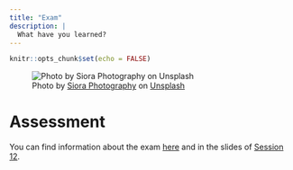 ```yaml
---
title: "Exam"
description: |
  What have you learned?
---
```


```r
knitr::opts_chunk$set(echo = FALSE)
```

![<span>Photo by <a href="https://unsplash.com/@siora18?utm_source=unsplash&amp;utm_medium=referral&amp;utm_content=creditCopyText">Siora Photography</a> on <a href="https://unsplash.com/s/photos/reading?utm_source=unsplash&amp;utm_medium=referral&amp;utm_content=creditCopyText">Unsplash</a></span>](photos/siora-photography-hgFY1mZY-Y0-unsplash.jpg)

# Assessment

You can find information about the exam [here](https://vorlesungsverzeichnis.unibas.ch/de/home?id=254176) and in the slides of [Session 12](https://github.com/matarui/kogpsy/raw/main/docs/presentations/KOGPSY_session12.pdf).
